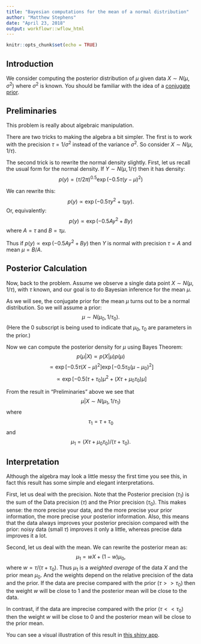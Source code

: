 ```yaml
---
title: "Bayesian computations for the mean of a normal distribution"
author: "Matthew Stephens"
date: "April 23, 2018"
output: workflowr::wflow_html
---
```


```r
knitr::opts_chunk$set(echo = TRUE)
```

## Introduction

We consider computing the posterior distribution of $\mu$
given data $X \sim N(\mu,\sigma^2)$ where $\sigma^2$ is known.
You should be familiar with the idea of a [conjugate prior](bayes_conjugate.html).


## Preliminaries

This problem is really about algebraic manipulation.

There are two tricks to making the algebra a bit simpler. The
first is to work with the precision $\tau=1/\sigma^2$ instead of the variance $\sigma^2$. So consider $X \sim N(\mu,1/\tau)$.

The second trick is to rewrite the normal density slightly.
First, let us recall the usual form for the normal density.
If $Y \sim N(\mu, 1/\tau)$ then it has density:
$$p(y) = (\tau/2\pi)^{0.5} \exp(-0.5\tau (y-\mu)^2)$$

We can rewrite this:
$$p(y) \propto \exp(-0.5 \tau y^2 + \tau \mu y).$$
Or, equivalently:
$$p(y) \propto \exp(-0.5 A y^2 + B y)$$
where $A = \tau$ and $B=\tau \mu$. 

Thus if $p(y) \propto \exp(-0.5Ay^2 + By)$ then $Y$ is normal with precision $\tau= A$ and mean $\mu= B/A$.

## Posterior Calculation

Now, back to the problem. Assume we observe
a single data point $X \sim N(\mu,1/\tau)$, with $\tau$ known, and
our goal is to do Bayesian inference for the mean $\mu$.

As we will see, the conjugate prior for the mean $\mu$ turns out to be
a normal distribution. So we will assume a prior: 
$$\mu \sim N(\mu_0, 1/\tau_0).$$
(Here the $0$ subscript is being used to indicate that $\mu_0,\tau_0$ are parameters in the prior.)

Now we can compute the posterior density for $\mu$ using Bayes Theorem:
$$p(\mu | X) \propto p(X | \mu) p(\mu)$$
$$\propto \exp[-0.5\tau(X-\mu)^2] \exp[-0.5 \tau_0 (\mu-\mu_0)^2]$$
$$\propto \exp[-0.5(\tau+\tau_0)\mu^2 + (X\tau + \mu_0\tau_0)\mu]$$

From the result in "Preliminaries" above we see that $$\mu | X \sim N(\mu_1,1/\tau_1)$$ where $$\tau_1 = \tau+\tau_0$$ and $$\mu_1= (X\tau+\mu_0 \tau_0)/(\tau + \tau_0).$$

## Interpretation

Although the algebra may look a little messy the first time you see this, in fact this result has some simple and elegant 
interpretations.

First, let us deal with the precision.
Note that the Posterior precision ($\tau_1$)
is the sum of the Data precision ($\tau$) and the Prior precision ($\tau_0$). This makes sense: the
more precise your data, and the more precise your prior information, the more precise your posterior information. Also, this means that the data always improves your posterior precision compared with the prior: noisy data (small $\tau$) improves it only a little, whereas precise data improves it a lot.

Second, let us deal with the mean.
We can rewrite the posterior mean as:
$$\mu_1 = w X + (1-w) \mu_0,$$
where $w = \tau/(\tau+\tau_0)$.
Thus $\mu_1$ is a *weighted average* of
the  data $X$ and the prior mean $\mu_0$. 
And the weights depend on the relative precision
of the data and the prior. If the data are precise compared with the prior ($\tau >> \tau_0$) 
then the weight $w$ will be close to 1 and
the posterior mean will be close to the data.

In contrast, if the data are imprecise compared with the prior ($\tau << \tau_0$) then the weight $w$ will be close to 0 and the posterior mean will be close to the prior mean.

You can see a visual illustration of this result in [this shiny app](shiny_normal_example.html).


